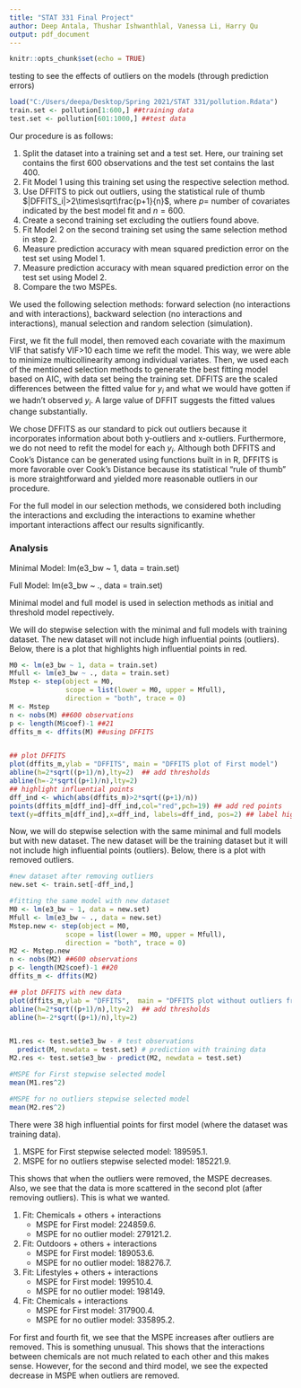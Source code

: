 ```yaml
---
title: "STAT 331 Final Project"
author: Deep Antala, Thushar Ishwanthlal, Vanessa Li, Harry Qu
output: pdf_document
---
```


```r
knitr::opts_chunk$set(echo = TRUE)
```

\textbf{\large Summary}

\pagebreak
\textbf{\large Objective}

testing to see the effects of outliers on the models (through prediction errors)


\pagebreak
\textbf{\large Exploratory Data Analysis}
```r
load("C:/Users/deepa/Desktop/Spring 2021/STAT 331/pollution.Rdata")
train.set <- pollution[1:600,] ##training data
test.set <- pollution[601:1000,] ##test data
```

\pagebreak
\textbf{\large Methods}

Our procedure is as follows:

1. Split the dataset into a training set and a test set. Here, our training set contains the first 600 observations and the test set contains the last 400. 
2. Fit Model 1 using this training set using the respective selection method.
3. Use DFFITS to pick out outliers, using the statistical rule of thumb $|DFFITS_i|>2\times\sqrt\frac{p+1}{n}$, where $p=$ number of covariates indicated by the best model fit and $n=600$.
4. Create a second training set excluding the outliers found above.
5. Fit Model 2 on the second training set using the same selection method in step 2.
6. Measure prediction accuracy with mean squared prediction error on the test set using Model 1.
7. Measure prediction accuracy with mean squared prediction error on the test set using Model 2.
8. Compare the two MSPEs.

We used the following selection methods: forward selection (no interactions and with interactions), backward selection (no interactions and interactions), manual selection and random selection (simulation). 

First, we fit the full model, then removed each covariate with the maximum VIF that satisfy VIF>10 each time we refit the model. This way, we were able to minimize multicollinearity among individual variates. Then, we used each of the mentioned selection methods to generate the best fitting model based on AIC, with data set being the training set. DFFITS are the scaled differences between the fitted value for $y_i$ and what we would have gotten if we hadn't observed $y_i$. A large value of DFFIT suggests the fitted values change substantially.

We chose DFFITS as our standard to pick out outliers because it incorporates information about both y-outliers and x-outliers. Furthermore, we do not need to refit the model for each $y_i$. Although both DFFITS and Cook's Distance can be generated using functions built in in R, DFFITS is more favorable over Cook's Distance because its statistical "rule of thumb" is more straightforward and yielded more reasonable outliers in our procedure.

For the full model in our selection methods, we considered both including the interactions and excluding the interactions to examine whether important interactions affect our results significantly.\


### Analysis
Minimal Model: lm(e3_bw ~ 1, data = train.set)

Full Model: lm(e3_bw ~ ., data = train.set)\

Minimal model and full model is used in selection methods as initial and threshold model repectively.

\pagebreak
\textbf{Stepwise Selection}
We will do stepwise selection with the minimal and full models with training dataset. The new dataset will not include high influential points (outliers).
Below, there is a plot that highlights high influential points in red.
```r
M0 <- lm(e3_bw ~ 1, data = train.set)
Mfull <- lm(e3_bw ~ ., data = train.set)
Mstep <- step(object = M0,
              scope = list(lower = M0, upper = Mfull), 
              direction = "both", trace = 0)
M <- Mstep
n <- nobs(M) ##600 observations
p <- length(M$coef)-1 ##21
dffits_m <- dffits(M) ##using DFFITS 


## plot DFFITS
plot(dffits_m,ylab = "DFFITS", main = "DFFITS plot of First model") 
abline(h=2*sqrt((p+1)/n),lty=2)  ## add thresholds
abline(h=-2*sqrt((p+1)/n),lty=2)
## highlight influential points
dff_ind <- which(abs(dffits_m)>2*sqrt((p+1)/n))
points(dffits_m[dff_ind]~dff_ind,col="red",pch=19) ## add red points
text(y=dffits_m[dff_ind],x=dff_ind, labels=dff_ind, pos=2) ## label high influence points

```

Now, we will do stepwise selection with the same minimal and full models but with new dataset. The new dataset will be the training dataset but it will not include high influential points (outliers).
Below, there is a plot with removed outliers.

```r
#new dataset after removing outliers 
new.set <- train.set[-dff_ind,]

#fitting the same model with new dataset
M0 <- lm(e3_bw ~ 1, data = new.set)
Mfull <- lm(e3_bw ~ ., data = new.set)
Mstep.new <- step(object = M0,
              scope = list(lower = M0, upper = Mfull), 
              direction = "both", trace = 0)
M2 <- Mstep.new
n <- nobs(M2) ##600 observations
p <- length(M2$coef)-1 ##20
dffits_m <- dffits(M2)

## plot DFFITS with new data
plot(dffits_m,ylab = "DFFITS",  main = "DFFITS plot without outliers from First model") 
abline(h=2*sqrt((p+1)/n),lty=2)  ## add thresholds
abline(h=-2*sqrt((p+1)/n),lty=2)


M1.res <- test.set$e3_bw - # test observations
  predict(M, newdata = test.set) # prediction with training data
M2.res <- test.set$e3_bw - predict(M2, newdata = test.set)

```

```r
#MSPE for First stepwise selected model
mean(M1.res^2)

#MSPE for no outliers stepwise selected model
mean(M2.res^2)

```

\pagebreak
\textbf{\large Results}

\textbf{Stepwise Selection (no interactions)}

There were 38 high influential points for first model (where the dataset was training data).

1. MSPE for First stepwise selected model: 189595.1.
2. MSPE for no outliers stepwise selected model: 185221.9.

This shows that when the outliers were removed, the MSPE decreases. Also, we see that the data is more scattered in the second plot (after removing outliers). This is what we wanted.\

\textbf{Manual Selection (with interactions)}

1. Fit: Chemicals + others + interactions
    + MSPE for First model: 224859.6.
    + MSPE for no outlier model: 279121.2.
    
2. Fit: Outdoors + others + interactions
    + MSPE for First model: 189053.6.
    + MSPE for no outlier model: 188276.7.
    
3. Fit: Lifestyles + others + interactions
    + MSPE for First model: 199510.4.
    + MSPE for no outlier model:  198149.
    
4. Fit: Chemicals + interactions 
    + MSPE for First model: 317900.4.
    + MSPE for no outlier model: 335895.2.

For first and fourth fit, we see that the MSPE increases after outliers are removed. This is something unusual. This shows that the interactions between chemicals are not much related to each other and this makes sense.
However, for the second and third model, we see the expected decrease in  MSPE when outliers are removed.

\pagebreak
\textbf{\large Discussion}

